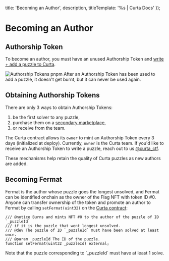 



  title: 'Becoming an Author',
  description,
  titleTemplate: '%s | Curta Docs'
});

# Becoming an Author

<Description children={description} />

## Authorship Token

To become an author, you must have an unused Authorship Token and [write + add a puzzle to Curta](/docs/writing-puzzles).

<Image
  className="mx-auto rounded-2xl md:rounded-3xl border border-stroke"
  src="/assets/authorship-tokens.webp"
  alt="Authorship Tokens"
  width={2250}
  height={750}
/>
pnpm
<Callout intent="warning">
  After an Authorship Token has been used to add a puzzle, it doesn't get burnt, but it can never be used again.
</Callout>

## Obtaining Authorship Tokens

There are only 3 ways to obtain Authorship Tokens:
1. be the first solver to any puzzle,
2. purchase them on a [secondary marketplace](https://opensea.io/collection/authorship),
3. or receive from the team.

The Curta contract allows its `owner` to mint an Authorship Token every 3 days (initialized at deploy). Currently, `owner` is the Curta team. If you'd like to receive an Authorship Token to write a puzzle, reach out to us [@curta_ctf](https://twitter.com/curta_ctf).

<Callout intent="neutral">
  These mechanisms help retain the quality of Curta puzzles as new authors are added.
</Callout>

## Becoming Fermat

Fermat is the author whose puzzle goes the longest unsolved, and Fermat can be identified onchain as the owner of the Flag NFT with token ID #0. Anyone can transfer ownership of the token and promote an author to Fermat by calling `setFermat(uint32)` on the [Curta contract](https://etherscan.io/address/0x0000000006bC8D9e5e9d436217B88De704a9F307#writeContract):

```sol showLineNumbers={false}
/// @notice Burns and mints NFT #0 to the author of the puzzle of ID `_puzzleId`
/// if it is the puzzle that went longest unsolved.
/// @dev The puzzle of ID `_puzzleId` must have been solved at least once.
/// @param _puzzleId The ID of the puzzle.
function setFermat(uint32 _puzzleId) external;
```

<Callout intent="primary">
  Note that the puzzle corresponding to `_puzzleId` must have at least 1 solve.
</Callout>
